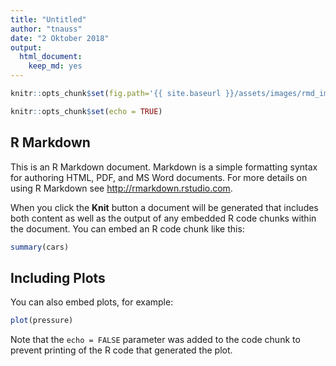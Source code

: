 ```yaml
---
title: "Untitled"
author: "tnauss"
date: "2 Oktober 2018"
output: 
  html_document: 
    keep_md: yes
---
```


```r
knitr::opts_chunk$set(fig.path='{{ site.baseurl }}/assets/images/rmd_images/')
```

```r
knitr::opts_chunk$set(echo = TRUE)
```

## R Markdown

This is an R Markdown document. Markdown is a simple formatting syntax for authoring HTML, PDF, and MS Word documents. For more details on using R Markdown see <http://rmarkdown.rstudio.com>.

When you click the **Knit** button a document will be generated that includes both content as well as the output of any embedded R code chunks within the document. You can embed an R code chunk like this:

```r
summary(cars)
```

## Including Plots

You can also embed plots, for example:

```r
plot(pressure)
```

Note that the `echo = FALSE` parameter was added to the code chunk to prevent printing of the R code that generated the plot.
